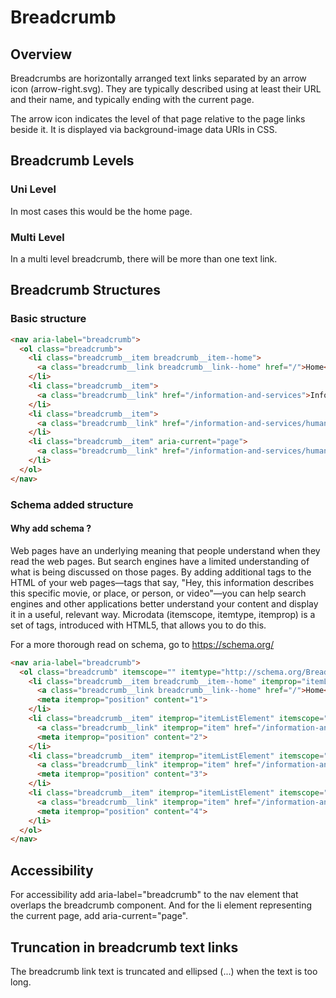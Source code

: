 
# Breadcrumb 

## Overview

Breadcrumbs are horizontally arranged text links separated by an arrow icon (arrow-right.svg). They are typically described using at least their URL and their name, and typically ending with the current page.

The arrow icon indicates the level of that page relative to the page links beside it. It is displayed via background-image data URIs in CSS.



## Breadcrumb Levels

### Uni Level

In most cases this would be the home page.

<Preview withToolbar>
  <Story height="100px" id="components-breadcrumb--breadcrumb-uni-level" />
</Preview>

### Multi Level

In a multi level breadcrumb, there will be more than one text link.

<Preview withToolbar>
  <Story height="100px" id="components-breadcrumb--breadcrumb-multi-level" />
</Preview>



## Breadcrumb Structures

### Basic structure

```html
<nav aria-label="breadcrumb">
  <ol class="breadcrumb">
    <li class="breadcrumb__item breadcrumb__item--home">
      <a class="breadcrumb__link breadcrumb__link--home" href="/">Home</a>
    </li>
    <li class="breadcrumb__item">
      <a class="breadcrumb__link" href="/information-and-services">Information and services</a>
    </li>
    <li class="breadcrumb__item">
      <a class="breadcrumb__link" href="/information-and-services/human-resources">Human resources</a>
    </li>
    <li class="breadcrumb__item" aria-current="page">
      <a class="breadcrumb__link" href="/information-and-services/human-resources/hr-systems">Personal details and HR systems</a>
    </li>
  </ol>
</nav>
```

### Schema added structure

#### Why add schema ? 

Web pages have an underlying meaning that people understand when they read the web pages. But search engines have a limited understanding of what is being discussed on those pages. By adding additional tags to the HTML of your web pages—tags that say, "Hey, this information describes this specific movie, or place, or person, or video"—you can help search engines and other applications better understand your content and display it in a useful, relevant way. Microdata (itemscope, itemtype, itemprop) is a set of tags, introduced with HTML5, that allows you to do this.

For a more thorough read on schema, go to https://schema.org/

```html
<nav aria-label="breadcrumb">
  <ol class="breadcrumb" itemscope="" itemtype="http://schema.org/BreadcrumbList">
    <li class="breadcrumb__item breadcrumb__item--home" itemprop="itemListElement" itemscope="" itemtype="http://schema.org/ListItem">
      <a class="breadcrumb__link breadcrumb__link--home" href="/">Home</a>
      <meta itemprop="position" content="1">
    </li>
    <li class="breadcrumb__item" itemprop="itemListElement" itemscope="" itemtype="http://schema.org/ListItem">
      <a class="breadcrumb__link" itemprop="item" href="/information-and-services">Information and services</a>
      <meta itemprop="position" content="2">
    </li>
    <li class="breadcrumb__item" itemprop="itemListElement" itemscope="" itemtype="http://schema.org/ListItem">
      <a class="breadcrumb__link" itemprop="item" href="/information-and-services/human-resources">Human resources</a>
      <meta itemprop="position" content="3">
    </li>
    <li class="breadcrumb__item" itemprop="itemListElement" itemscope="" itemtype="http://schema.org/ListItem" aria-current="page">
      <a class="breadcrumb__link" itemprop="item" href="/information-and-services/human-resources/hr-systems">Personal details and HR systems</a>
      <meta itemprop="position" content="4">
    </li>
  </ol>
</nav>
```

## Accessibility

For accessibility add aria-label="breadcrumb" to the nav element that overlaps the breadcrumb component. And for the li element representing the current page, add aria-current="page".

## Truncation in breadcrumb text links

The breadcrumb link text is truncated and ellipsed (...) when the text is too long. 

<Preview withToolbar>
  <Story height="100px" id="components-breadcrumb--breadcrumb-trucation" />
</Preview>
